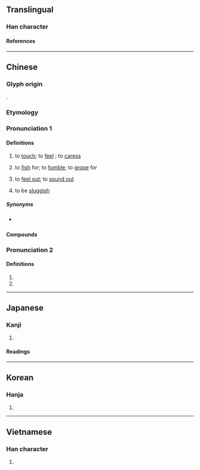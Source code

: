 {{character info}}
==Translingual==

===Han character===
{{Han char|rn=64|rad=手|as=11|ascj+=10|sn=14|sncj+=13|four=54034|canj=QTAK|ids=⿰扌莫}}

====References====
{{Han ref|kx=0452.050|dkj=12644|dj=0802.090|hdz=31929.040|uh=6478}}

----

==Chinese==
{{zh-forms|alt=摹}}

===Glyph origin===
{{Han etym}}
{{Han compound|手|莫|ls=psc|c1=s|t1=hand|c2=p}}.

===Etymology===
{{rfe|zh}}

===Pronunciation 1===
{{zh-pron
|m=mō,māo,2nb=variant
|ma=Zh-mō.oga
|m-s=mo1
|c=mo2,mo1,mok3,mok6
|c_note=mok3, mok6 - rare
|h=pfs=miâ/mô/mo
|mn=xm,qz,zz,tp,kh,yl,tn,hc,tc:bong/qz,jj,lk,sx,km,mg:bo͘/xm,qz,zz:mo͘
|mn_note=Xiamen, Quanzhou, Zhangzhou: bong - vernacular; mo͘/bo͘ - literary
Taiwan: bong/bo͘, mo͘ - vernacular
|mn-t=mong5/mou5/mo5
|mc=2
|oc=2
|cat=v
}}

====Definitions====
{{zh-hanzi}}

# to [[touch]]; to [[feel]] {{q|with the hand}}; to [[caress]]
#: {{zh-x|這 紙 摸 起來 很 粗糙。|This paper '''feels''' rough.}}
#: {{zh-x|他 摸 了 摸 男孩 的 額頭，燒 得{de} 燙 手。|He '''touched''' the boy's forehead. It was burning hot.}}
# to [[fish]] for; to [[fumble]]; to [[grope]] for
#: {{zh-x|他 把 手 伸 進 上衣 口袋 裡 摸 鑰匙{shi}。|He '''dug into''' his coat pocket for his keys.}}
#: {{zh-x|他 在 黑暗 中 到處 瞎 摸 找 另.一 隻 襪子。|He '''groped''' around in the dark for his other sock.}}
# to [[feel out]]; to [[sound out]]
#: {{zh-x|我 簡直 摸 不 透 他。|I just can't '''figure him out'''.}}
# to be [[sluggish]]

=====Synonyms=====
* {{s|to touch}} {{zh-l|撫}}

====Compounds====
{{zh-der|摸彩|摸底|摸黑|摸脈|摸門|摸門兒|摸排|摸索|摸透|偷雞摸狗|咂摸|尋摸|偷偷摸摸|循衣摸床|不摸頭|估摸|不可捉摸|偷東摸西|暗中摸索|摸骨相|摸金校尉|摸瞎|瞎子摸象|摸手熟|投東摸西|東摸西摸|摸門不著|搔頭摸耳|摸不著|撫摸|捫摸|撈摸|海底摸月|摸骨|摸魚|摸棱|摸秋|摸不清|摸稜兩可|捉摸|盲人摸象|描摸|掏摸|水底摸月|摸頭|捉摸不定|摸棱兩可|瞎子摸魚|眾盲摸象|摸頭不著|揣摸|突突摸摸|摸量|摸氣候|東偷西摸|摸雞偷狗|摸魚公|渾水摸魚|東撈西摸|打摸|混水摸魚|摸稜|摸稜宰相|摸春牛|摸清|摸著|摸米桶|摸盲盲|摸牌|扶牆摸壁|蒱睃摸索|都都摸摸|順藤摸瓜|著摸|踅摸|黑天摸地|難以捉摸|自摸|迷留摸亂|鬼摸腦殼|迂摸|觸摸}}

===Pronunciation 2===
{{zh-pron
|m=mó
|c=mou4
|mc=1
|oc=1
|cat=v
}}

====Definitions====
{{zh-hanzi}}

# {{zh-alt-form|摹}}
# {{zh-used in|摸棱}}

{{zh-cat|Elementary}}

----

==Japanese==

===Kanji===
{{ja-kanji|grade=|rs=手11}}

# {{rfdef|ja|sort=手11}}

====Readings====
{{ja-readings
|goon=まく, も
|kanon=ばく, ぼ
|kun=うつ-す, さぐ-る, と-る
}}

----

==Korean==

===Hanja===
{{ko-hanja|모}}

# {{rfdef|ko|sort=手11}}

----

==Vietnamese==

===Han character===
{{vi-readings|rs=手11|reading=[[mò]], [[mó]], [[mọ]], [[mô]], [[mạc]]}}

# {{rfdef|vi|sort=手11}}